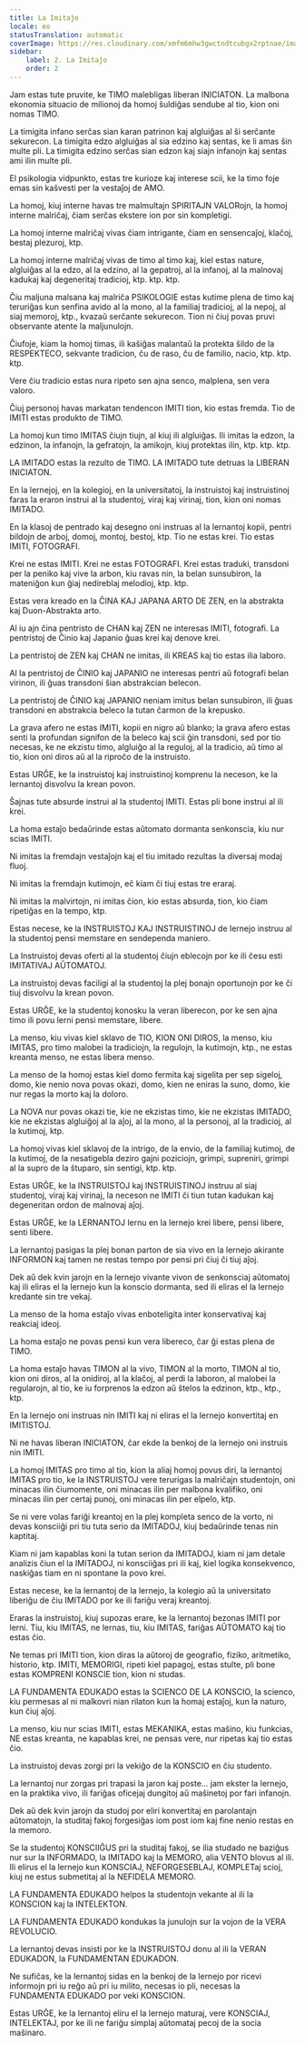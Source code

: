 ```yaml
---
title: La Imitaĵo
locale: eo
statusTranslation: automatic
coverImage: https://res.cloudinary.com/xmfm6mhw3gwctndtcubgx2rptnae/image/upload/v1740337243/small_cover_educacion_fundamental_a051170f1c.webp
sidebar:
    label: 2. La Imitaĵo
    order: 2
---
```

Jam estas tute pruvite, ke TIMO malebligas liberan INICIATON. La malbona ekonomia situacio de milionoj da homoj ŝuldiĝas sendube al tio, kion oni nomas TIMO.

La timigita infano serĉas sian karan patrinon kaj algluiĝas al ŝi serĉante sekurecon. La timigita edzo algluiĝas al sia edzino kaj sentas, ke li amas ŝin multe pli. La timigita edzino serĉas sian edzon kaj siajn infanojn kaj sentas ami ilin multe pli.

El psikologia vidpunkto, estas tre kurioze kaj interese scii, ke la timo foje emas sin kaŝvesti per la vestaĵoj de AMO.

La homoj, kiuj interne havas tre malmultajn SPIRITAJN VALORojn, la homoj interne malriĉaj, ĉiam serĉas ekstere ion por sin kompletigi.

La homoj interne malriĉaj vivas ĉiam intrigante, ĉiam en sensencaĵoj, klaĉoj, bestaj plezuroj, ktp.

La homoj interne malriĉaj vivas de timo al timo kaj, kiel estas nature, algluiĝas al la edzo, al la edzino, al la gepatroj, al la infanoj, al la malnovaj kadukaj kaj degeneritaj tradicioj, ktp. ktp. ktp.

Ĉiu maljuna malsana kaj malriĉa PSIKOLOGIE estas kutime plena de timo kaj teruriĝas kun senfina avido al la mono, al la familiaj tradicioj, al la nepoj, al siaj memoroj, ktp., kvazaŭ serĉante sekurecon. Tion ni ĉiuj povas pruvi observante atente la maljunulojn.

Ĉiufoje, kiam la homoj timas, ili kaŝiĝas malantaŭ la protekta ŝildo de la RESPEKTECO, sekvante tradicion, ĉu de raso, ĉu de familio, nacio, ktp. ktp. ktp.

Vere ĉiu tradicio estas nura ripeto sen ajna senco, malplena, sen vera valoro.

Ĉiuj personoj havas markatan tendencon IMITI tion, kio estas fremda. Tio de IMITI estas produkto de TIMO.

La homoj kun timo IMITAS ĉiujn tiujn, al kiuj ili algluiĝas. Ili imitas la edzon, la edzinon, la infanojn, la gefratojn, la amikojn, kiuj protektas ilin, ktp. ktp. ktp.

LA IMITADO estas la rezulto de TIMO. LA IMITADO tute detruas la LIBERAN INICIATON.

En la lernejoj, en la kolegioj, en la universitatoj, la instruistoj kaj instruistinoj faras la eraron instrui al la studentoj, viraj kaj virinaj, tion, kion oni nomas IMITADO.

En la klasoj de pentrado kaj desegno oni instruas al la lernantoj kopii, pentri bildojn de arboj, domoj, montoj, bestoj, ktp. Tio ne estas krei. Tio estas IMITI, FOTOGRAFI.

Krei ne estas IMITI. Krei ne estas FOTOGRAFI. Krei estas traduki, transdoni per la peniko kaj vive la arbon, kiu ravas nin, la belan sunsubiron, la mateniĝon kun ĝiaj nedireblaj melodioj, ktp. ktp.

Estas vera kreado en la ĈINA KAJ JAPANA ARTO DE ZEN, en la abstrakta kaj Duon-Abstrakta arto.

Al iu ajn ĉina pentristo de CHAN kaj ZEN ne interesas IMITI, fotografi. La pentristoj de Ĉinio kaj Japanio ĝuas krei kaj denove krei.

La pentristoj de ZEN kaj CHAN ne imitas, ili KREAS kaj tio estas ilia laboro.

Al la pentristoj de ĈINIO kaj JAPANIO ne interesas pentri aŭ fotografi belan virinon, ili ĝuas transdoni ŝian abstrakcian belecon.

La pentristoj de ĈINIO kaj JAPANIO neniam imitus belan sunsubiron, ili ĝuas transdoni en abstrakcia beleco la tutan ĉarmon de la krepusko.

La grava afero ne estas IMITI, kopii en nigro aŭ blanko; la grava afero estas senti la profundan signifon de la beleco kaj scii ĝin transdoni, sed por tio necesas, ke ne ekzistu timo, algluiĝo al la reguloj, al la tradicio, aŭ timo al tio, kion oni diros aŭ al la riproĉo de la instruisto.

Estas URĜE, ke la instruistoj kaj instruistinoj komprenu la neceson, ke la lernantoj disvolvu la krean povon.

Ŝajnas tute absurde instrui al la studentoj IMITI. Estas pli bone instrui al ili krei.

La homa estaĵo bedaŭrinde estas aŭtomato dormanta senkonscia, kiu nur scias IMITI.

Ni imitas la fremdajn vestaĵojn kaj el tiu imitado rezultas la diversaj modaj fluoj.

Ni imitas la fremdajn kutimojn, eĉ kiam ĉi tiuj estas tre eraraj.

Ni imitas la malvirtojn, ni imitas ĉion, kio estas absurda, tion, kio ĉiam ripetiĝas en la tempo, ktp.

Estas necese, ke la INSTRUISTOJ KAJ INSTRUISTINOJ de lernejo instruu al la studentoj pensi memstare en sendependa maniero.

La Instruistoj devas oferti al la studentoj ĉiujn eblecojn por ke ili ĉesu esti IMITATIVAJ AŬTOMATOJ.

La instruistoj devas faciligi al la studentoj la plej bonajn oportunojn por ke ĉi tiuj disvolvu la krean povon.

Estas URĜE, ke la studentoj konosku la veran liberecon, por ke sen ajna timo ili povu lerni pensi memstare, libere.

La menso, kiu vivas kiel sklavo de TIO, KION ONI DIROS, la menso, kiu IMITAS, pro timo malobei la tradiciojn, la regulojn, la kutimojn, ktp., ne estas kreanta menso, ne estas libera menso.

La menso de la homoj estas kiel domo fermita kaj sigelita per sep sigeloj, domo, kie nenio nova povas okazi, domo, kien ne eniras la suno, domo, kie nur regas la morto kaj la doloro.

La NOVA nur povas okazi tie, kie ne ekzistas timo, kie ne ekzistas IMITADO, kie ne ekzistas algluiĝoj al la aĵoj, al la mono, al la personoj, al la tradicioj, al la kutimoj, ktp.

La homoj vivas kiel sklavoj de la intrigo, de la envio, de la familiaj kutimoj, de la kutimoj, de la nesatigebla deziro gajni poziciojn, grimpi, supreniri, grimpi al la supro de la ŝtuparo, sin sentigi, ktp. ktp.

Estas URĜE, ke la INSTRUISTOJ kaj INSTRUISTINOJ instruu al siaj studentoj, viraj kaj virinaj, la neceson ne IMITI ĉi tiun tutan kadukan kaj degeneritan ordon de malnovaj aĵoj.

Estas URĜE, ke la LERNANTOJ lernu en la lernejo krei libere, pensi libere, senti libere.

La lernantoj pasigas la plej bonan parton de sia vivo en la lernejo akirante INFORMON kaj tamen ne restas tempo por pensi pri ĉiuj ĉi tiuj aĵoj.

Dek aŭ dek kvin jarojn en la lernejo vivante vivon de senkonsciaj aŭtomatoj kaj ili eliras el la lernejo kun la konscio dormanta, sed ili eliras el la lernejo kredante sin tre vekaj.

La menso de la homa estaĵo vivas enboteligita inter konservativaj kaj reakciaj ideoj.

La homa estaĵo ne povas pensi kun vera libereco, ĉar ĝi estas plena de TIMO.

La homa estaĵo havas TIMON al la vivo, TIMON al la morto, TIMON al tio, kion oni diros, al la onidiroj, al la klaĉoj, al perdi la laboron, al malobei la regularojn, al tio, ke iu forprenos la edzon aŭ ŝtelos la edzinon, ktp., ktp., ktp.

En la lernejo oni instruas nin IMITI kaj ni eliras el la lernejo konvertitaj en IMITISTOJ.

Ni ne havas liberan INICIATON, ĉar ekde la benkoj de la lernejo oni instruis nin IMITI.

La homoj IMITAS pro timo al tio, kion la aliaj homoj povus diri, la lernantoj IMITAS pro tio, ke la INSTRUISTOJ vere terurigas la malriĉajn studentojn, oni minacas ilin ĉiumomente, oni minacas ilin per malbona kvalifiko, oni minacas ilin per certaj punoj, oni minacas ilin per elpelo, ktp.

Se ni vere volas fariĝi kreantoj en la plej kompleta senco de la vorto, ni devas konsciiĝi pri tiu tuta serio da IMITADOJ, kiuj bedaŭrinde tenas nin kaptitaj.

Kiam ni jam kapablas koni la tutan serion da IMITADOJ, kiam ni jam detale analizis ĉiun el la IMITADOJ, ni konsciiĝas pri ili kaj, kiel logika konsekvenco, naskiĝas tiam en ni spontane la povo krei.

Estas necese, ke la lernantoj de la lernejo, la kolegio aŭ la universitato liberiĝu de ĉiu IMITADO por ke ili fariĝu veraj kreantoj.

Eraras la instruistoj, kiuj supozas erare, ke la lernantoj bezonas IMITI por lerni. Tiu, kiu IMITAS, ne lernas, tiu, kiu IMITAS, fariĝas AŬTOMATO kaj tio estas ĉio.

Ne temas pri IMITI tion, kion diras la aŭtoroj de geografio, fiziko, aritmetiko, historio, ktp. IMITI, MEMORIGI, ripeti kiel papagoj, estas stulte, pli bone estas KOMPRENI KONSCIE tion, kion ni studas.

LA FUNDAMENTA EDUKADO estas la SCIENCO DE LA KONSCIO, la scienco, kiu permesas al ni malkovri nian rilaton kun la homaj estaĵoj, kun la naturo, kun ĉiuj aĵoj.

La menso, kiu nur scias IMITI, estas MEKANIKA, estas maŝino, kiu funkcias, NE estas kreanta, ne kapablas krei, ne pensas vere, nur ripetas kaj tio estas ĉio.

La instruistoj devas zorgi pri la vekiĝo de la KONSCIO en ĉiu studento.

La lernantoj nur zorgas pri trapasi la jaron kaj poste... jam ekster la lernejo, en la praktika vivo, ili fariĝas oficejaj dungitoj aŭ maŝinetoj por fari infanojn.

Dek aŭ dek kvin jarojn da studoj por eliri konvertitaj en parolantajn aŭtomatojn, la studitaj fakoj forgesiĝas iom post iom kaj fine nenio restas en la memoro.

Se la studentoj KONSCIIĜUS pri la studitaj fakoj, se ilia studado ne baziĝus nur sur la INFORMADO, la IMITADO kaj la MEMORO, alia VENTO blovus al ili. Ili elirus el la lernejo kun KONSCIAJ, NEFORGESEBLAJ, KOMPLETaj scioj, kiuj ne estus submetitaj al la NEFIDELA MEMORO.

LA FUNDAMENTA EDUKADO helpos la studentojn vekante al ili la KONSCION kaj la INTELEKTON.

LA FUNDAMENTA EDUKADO kondukas la junulojn sur la vojon de la VERA REVOLUCIO.

La lernantoj devas insisti por ke la INSTRUISTOJ donu al ili la VERAN EDUKADON, la FUNDAMENTAN EDUKADON.

Ne sufiĉas, ke la lernantoj sidas en la benkoj de la lernejo por ricevi informojn pri iu reĝo aŭ pri iu milito, necesas io pli, necesas la FUNDAMENTA EDUKADO por veki KONSCION.

Estas URĜE, ke la lernantoj eliru el la lernejo maturaj, vere KONSCIAJ, INTELEKTAJ, por ke ili ne fariĝu simplaj aŭtomataj pecoj de la socia maŝinaro.

